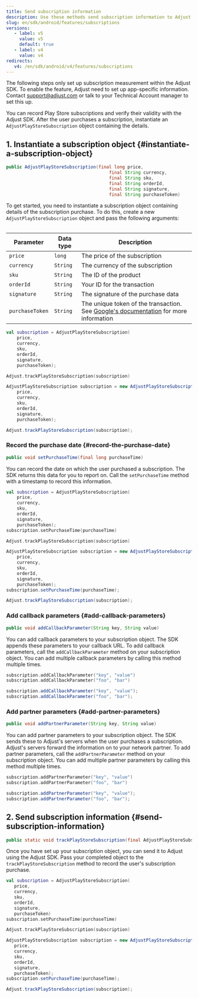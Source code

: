 ```yaml
---
title: Send subscription information
description: Use these methods send subscription information to Adjust.
slug: en/sdk/android/features/subscriptions
versions:
   - label: v5
     value: v5
     default: true
   - label: v4
     value: v4
redirects:
   v4: /en/sdk/android/v4/features/subscriptions
---
```


<Callout type="important">

The following steps only set up subscription measurement within the Adjust SDK. To enable the feature, Adjust need to set up app-specific information. Contact support@adjust.com or talk to your Technical Account manager to set this up.

</Callout>

You can record Play Store subscriptions and verify their validity with the Adjust SDK. After the user purchases a subscription, instantiate an `AdjustPlayStoreSubscription` object containing the details.

## 1. Instantiate a subscription object {#instantiate-a-subscription-object}

<CodeBlock title="Method signature">

```java
public AdjustPlayStoreSubscription(final long price,
                                       final String currency,
                                       final String sku,
                                       final String orderId,
                                       final String signature,
                                       final String purchaseToken)

```

</CodeBlock>

To get started, you need to instantiate a subscription object containing details of the subscription purchase. To do this, create a new `AdjustPlayStoreSubscription` object and pass the following arguments:

<Table>

| Parameter       | Data type | Description                                                                                                                                                            |
| --------------- | --------- | ---------------------------------------------------------------------------------------------------------------------------------------------------------------------- |
| `price`         | `long`    | The price of the subscription                                                                                                                                          |
| `currency`      | `String`  | The currency of the subscription                                                                                                                                       |
| `sku`           | `String`  | The ID of the product                                                                                                                                                  |
| `orderId`       | `String`  | Your ID for the transaction                                                                                                                                            |
| `signature`     | `String`  | The signature of the purchase data                                                                                                                                     |
| `purchaseToken` | `String`  | The unique token of the transaction. See [Google's documentation](https://developer.android.com/reference/com/android/billingclient/api/Purchase) for more information |

</Table>

<Tabs>
<Tab title="Kotlin" sync="kotlin">

```kotlin
val subscription = AdjustPlayStoreSubscription(
    price,
    currency,
    sku,
    orderId,
    signature,
    purchaseToken);

Adjust.trackPlayStoreSubscription(subscription)
```

</Tab>

<Tab title="Java" sync="java" >

```java
AdjustPlayStoreSubscription subscription = new AdjustPlayStoreSubscription(
    price,
    currency,
    sku,
    orderId,
    signature,
    purchaseToken);

Adjust.trackPlayStoreSubscription(subscription);
```

</Tab>
</Tabs>

### Record the purchase date {#record-the-purchase-date}

<CodeBlock title="Method signature">

```java
public void setPurchaseTime(final long purchaseTime)
```

</CodeBlock>

You can record the date on which the user purchased a subscription. The SDK returns this data for you to report on. Call the `setPurchaseTime` method with a timestamp to record this information.

<Tabs>
<Tab title="Kotlin" sync="kotlin">

```kotlin
val subscription = AdjustPlayStoreSubscription(
    price,
    currency,
    sku,
    orderId,
    signature,
    purchaseToken);
subscription.setPurchaseTime(purchaseTime)

Adjust.trackPlayStoreSubscription(subscription)
```

</Tab>

<Tab title="Java" sync="java" >

```java
AdjustPlayStoreSubscription subscription = new AdjustPlayStoreSubscription(
    price,
    currency,
    sku,
    orderId,
    signature,
    purchaseToken);
subscription.setPurchaseTime(purchaseTime);

Adjust.trackPlayStoreSubscription(subscription);
```

</Tab>
</Tabs>

### Add callback parameters {#add-callback-parameters}

<CodeBlock title="Method signature">

```java
public void addCallbackParameter(String key, String value)
```

</CodeBlock>

You can add callback parameters to your subscription object. The SDK appends these parameters to your callback URL. To add callback parameters, call the `addCallbackParameter` method on your subscription object. You can add multiple callback parameters by calling this method multiple times.

<Tabs>
<Tab title="Kotlin" sync="kotlin">

```kotlin
subscription.addCallbackParameter("key", "value")
subscription.addCallbackParameter("foo", "bar")
```

</Tab>

<Tab title="Java" sync="java" >

```java
subscription.addCallbackParameter("key", "value");
subscription.addCallbackParameter("foo", "bar");
```

</Tab>
</Tabs>

### Add partner parameters {#add-partner-parameters}

<CodeBlock title="Method signature">

```java
public void addPartnerParameter(String key, String value)
```

</CodeBlock>

You can add partner parameters to your subscription object. The SDK sends these to Adjust's servers when the user purchases a subscription. Adjust's servers forward the information on to your network partner. To add partner parameters, call the `addPartnerParameter` method on your subscription object. You can add multiple partner parameters by calling this method multiple times.

<Tabs>
<Tab title="Kotlin" sync="kotlin">

```kotlin
subscription.addPartnerParameter("key", "value")
subscription.addPartnerParameter("foo", "bar")
```

</Tab>

<Tab title="Java" sync="java" >

```java
subscription.addPartnerParameter("key", "value");
subscription.addPartnerParameter("foo", "bar");
```

</Tab>
</Tabs>

## 2. Send subscription information {#send-subscription-information}

<CodeBlock title="Method signature">

```java
public static void trackPlayStoreSubscription(final AdjustPlayStoreSubscription subscription)
```

</CodeBlock>

Once you have set up your subscription object, you can send it to Adjust using the Adjust SDK. Pass your completed object to the `trackPlayStoreSubscription` method to record the user's subscription purchase.

<Tabs>
<Tab title="Kotlin" sync="kotlin">

```kotlin
val subscription = AdjustPlayStoreSubscription(
   price,
   currency,
   sku,
   orderId,
   signature,
   purchaseToken)
subscription.setPurchaseTime(purchaseTime)

Adjust.trackPlayStoreSubscription(subscription)
```

</Tab>

<Tab title="Java" sync="java" >

```java
AdjustPlayStoreSubscription subscription = new AdjustPlayStoreSubscription(
   price,
   currency,
   sku,
   orderId,
   signature,
   purchaseToken);
subscription.setPurchaseTime(purchaseTime);

Adjust.trackPlayStoreSubscription(subscription);
```

</Tab>
</Tabs>
